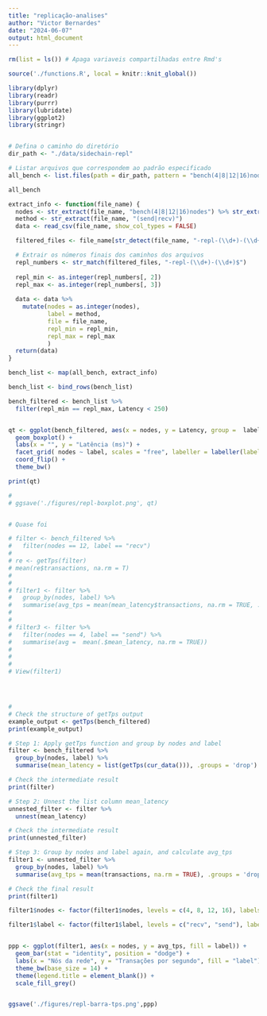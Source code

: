 ```yaml
---
title: "replicação-analises"
author: "Victor Bernardes"
date: "2024-06-07"
output: html_document
---
```


```r

rm(list = ls()) # Apaga variaveis compartilhadas entre Rmd's

source('./functions.R', local = knitr::knit_global())

library(dplyr)
library(readr)
library(purrr)
library(lubridate)
library(ggplot2)
library(stringr)


# Defina o caminho do diretório
dir_path <- "./data/sidechain-repl"

# Listar arquivos que correspondem ao padrão especificado
all_bench <- list.files(path = dir_path, pattern = "bench(4|8|12|16)nodes-1k-sidechain-(recv|send)-repl-", full.names = TRUE)

all_bench

extract_info <- function(file_name) {
  nodes <- str_extract(file_name, "bench(4|8|12|16)nodes") %>% str_extract("\\d+")
  method <- str_extract(file_name, "(send|recv)") 
  data <- read_csv(file_name, show_col_types = FALSE)

  filtered_files <- file_name[str_detect(file_name, "-repl-(\\d+)-(\\d+)$")]

  # Extrair os números finais dos caminhos dos arquivos
  repl_numbers <- str_match(filtered_files, "-repl-(\\d+)-(\\d+)$")
    
  repl_min <- as.integer(repl_numbers[, 2])
  repl_max <- as.integer(repl_numbers[, 3])
  
  data <- data %>%
    mutate(nodes = as.integer(nodes),
           label = method,
           file = file_name,
           repl_min = repl_min,
           repl_max = repl_max
           )
  return(data)
}

bench_list <- map(all_bench, extract_info)

bench_list <- bind_rows(bench_list)

bench_filtered <- bench_list %>%
  filter(repl_min == repl_max, Latency < 250)


qt <- ggplot(bench_filtered, aes(x = nodes, y = Latency, group =  label)) +
  geom_boxplot() +
  labs(x = "", y = "Latência (ms)") +
  facet_grid( nodes ~ label, scales = "free", labeller = labeller(label = c(send = "Envio", recv = "Recuperação"))) +
  coord_flip() + 
  theme_bw()

print(qt)

# 
# ggsave('./figures/repl-boxplot.png', qt)


# Quase foi 

# filter <- bench_filtered %>%
#   filter(nodes == 12, label == "recv")
# 
# re <- getTps(filter)
# mean(re$transactions, na.rm = T)
# 
# 
# filter1 <- filter %>%
#   group_by(nodes, label) %>%
#   summarise(avg_tps = mean(mean_latency$transactions, na.rm = TRUE, .groups = 'drop'))
# 
# 
# filter3 <- filter %>%
#   filter(nodes == 4, label == "send") %>%
#   summarise(avg =  mean(.$mean_latency, na.rm = TRUE))
# 
# 
# 
# View(filter1)




#
# Check the structure of getTps output
example_output <- getTps(bench_filtered)
print(example_output)

# Step 1: Apply getTps function and group by nodes and label
filter <- bench_filtered %>%
  group_by(nodes, label) %>%
  summarise(mean_latency = list(getTps(cur_data())), .groups = 'drop')

# Check the intermediate result
print(filter)

# Step 2: Unnest the list column mean_latency
unnested_filter <- filter %>%
  unnest(mean_latency)

# Check the intermediate result
print(unnested_filter)

# Step 3: Group by nodes and label again, and calculate avg_tps
filter1 <- unnested_filter %>%
  group_by(nodes, label) %>%
  summarise(avg_tps = mean(transactions, na.rm = TRUE), .groups = 'drop')

# Check the final result
print(filter1)

filter1$nodes <- factor(filter1$nodes, levels = c(4, 8, 12, 16), labels = c("4 nós", "8 nós", "12 nós", "16 nós"))

filter1$label <- factor(filter1$label, levels = c("recv", "send"), labels = c("Recuperação", "Envio"))


ppp <- ggplot(filter1, aes(x = nodes, y = avg_tps, fill = label)) +
  geom_bar(stat = "identity", position = "dodge") +
  labs(x = "Nós da rede", y = "Transações por segundo", fill = "label") +
  theme_bw(base_size = 14) +
  theme(legend.title = element_blank()) +
  scale_fill_grey()


ggsave('./figures/repl-barra-tps.png',ppp)
```





















